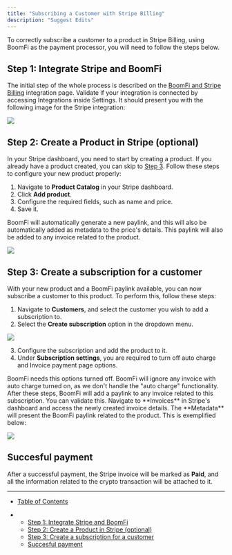 ```yaml
---
title: "Subscribing a Customer with Stripe Billing"
description: "Suggest Edits"
---
```


To correctly subscribe a customer to a product in Stripe Billing, using BoomFi as the payment processor, you will need to follow the steps below.

## Step 1: Integrate Stripe and BoomFi

The initial step of the whole process is described on the [BoomFi and Stripe Billing](/docs/stripe-billing) integration page. Validate if your integration is connected by accessing Integrations inside Settings. It should present you with the following image for the Stripe integration:

![](/images/docs/7dade21-stripe-connected.png)

## Step 2: Create a Product in Stripe (optional)

In your Stripe dashboard, you need to start by creating a product. If you already have a product created, you can skip to [Step 3](#step-3-create-a-subscription-for-a-customer). Follow these steps to configure your new product properly:

1. Navigate to **Product Catalog** in your Stripe dashboard.
2. Click **Add product**.
3. Configure the required fields, such as name and price.
4. Save it.

<Info>
  BoomFi will automatically generate a new paylink, and this will also be automatically added as metadata to the price's details. This paylink will also be added to any invoice related to the product.

  ![](/images/docs/fca74fa-price-details.png)
</Info>

## Step 3: Create a subscription for a customer

With your new product and a BoomFi paylink available, you can now subscribe a customer to this product. To perform this, follow these steps:

1. Navigate to **Customers**, and select the customer you wish to add a subscription to.
2. Select the **Create subscription** option in the dropdown menu.

![](/images/docs/d922cbc-customer-details.png)

3. Configure the subscription and add the product to it.
4. Under **Subscription settings**, you are required to turn off auto charge and Invoice payment page options.

<Warning>
  BoomFi needs this options turned off. BoomFi will ignore any invoice with auto charge turned on, as we don't handle the "auto charge" functionality.
</Warning>

<Check>
  After these steps, BoomFi will add a paylink to any invoice related to this subscription. You can validate this. Navigate to **Invoices** in Stripe's dashboard and access the newly created invoice details. The **Metadata** will present the BoomFi paylink related to the product. This is exemplified below:

  ![](/images/docs/2bdf1ef-invoices.jpg)
</Check>

## Succesful payment

After a successful payment, the Stripe invoice will be marked as **Paid**, and all the information related to the crypto transaction will be attached to it.

***

* [Table of Contents](#)

* * [Step 1: Integrate Stripe and BoomFi](#step-1-integrate-stripe-and-boomfi)
  * [Step 2: Create a Product in Stripe (optional)](#step-2-create-a-product-in-stripe-optional)
  * [Step 3: Create a subscription for a customer](#step-3-create-a-subscription-for-a-customer)
  * [Succesful payment](#succesful-payment)
